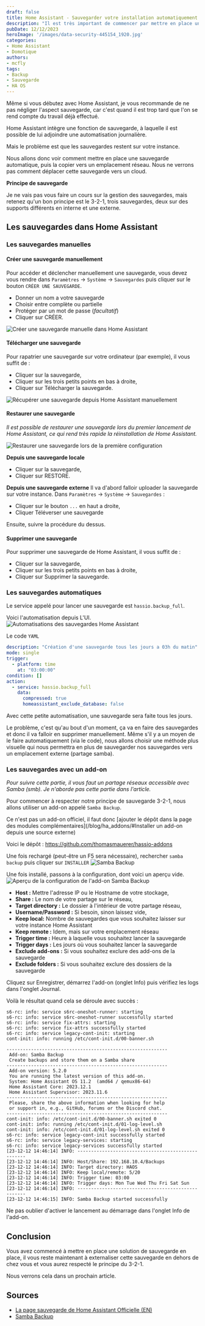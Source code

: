 ```yaml
---
draft: false
title: Home Assistant - Sauvegarder votre installation automatiquement
description: "Il est très important de commencer par mettre en place une sauvegarde automatique de votre installation, pour ne pas avoir à tout recommencer. C'est ce que nous allons voir dans cet article"
pubDate: 12/12/2023
heroImage: '/images/data-security-445154_1920.jpg'
categories: 
- Home Assistant
- Domotique
authors: 
- mcfly
tags:
- Backup
- Sauvegarde
- HA OS
---
```


Même si vous débutez avec Home Assistant, je vous recommande de ne pas négliger l'aspect sauvegarde, car c'est quand il est trop tard que l'on se rend compte du travail déjà effectué.

Home Assistant intègre une fonction de sauvegarde, à laquelle il est possible de lui adjoindre une automatisation journalière.

Mais le problème est que les sauvegardes restent sur votre instance.

Nous allons donc voir comment mettre en place une sauvegarde automatique, puis la copier vers un emplacement réseau. Nous ne verrons pas comment déplacer cette sauvegarde vers un cloud.

**Principe de sauvegarde**

Je ne vais pas vous faire un cours sur la gestion des sauvegardes, mais retenez qu'un bon principe est le 3-2-1, trois sauvegardes, deux sur des supports différents en interne et une externe.

## Les sauvegardes dans Home Assistant
### Les sauvegardes manuelles
#### Créer une sauvegarde manuellement
Pour accéder et déclencher manuellement une sauvegarde, vous devez vous rendre dans `Paramètres` -> `Système` -> `Sauvegardes` puis cliquer sur le bouton `CRÉER UNE SAUVEGARDE`.

* Donner un nom a votre sauvegarde
* Choisir entre complète ou partielle
* Protéger par un mot de passe (*facultatif*)
* Cliquer sur CRÉER.

![Créer une sauvegarde manuelle dans Home Assistant](./img/creer_sauvegarde_manuelle_home_assistant.gif "Créer une sauvegarde manuelle dans Home Assistant")

#### Télécharger une sauvegarde
Pour rapatrier une sauvegarde sur votre ordinateur (par exemple), il vous suffit de :
* Cliquer sur la sauvegarde,
* Cliquer sur les trois petits points en bas à droite,
* Cliquer sur Télécharger la sauvegarde.

![Récupérer une sauvegarde depuis Home Assistant manuellement](./img/telecharger_sauvegarde_home_assistant.gif "Récupérer une sauvegarde depuis Home Assistant manuellement")

#### Restaurer une sauvegarde
*Il est possible de restaurer une sauvegarde lors du premier lancement de Home Assistant, ce qui rend très rapide la réinstallation de Home Assistant.*

![Restaurer une sauvegarde lors de la première configuration](./img/restaurer_premiere_configuration.png "Restaurer une sauvegarde lors de la première configuration")

**Depuis une sauvegarde locale**
* Cliquer sur la sauvegarde,
* Cliquer sur RESTORE.

**Depuis une sauvegarde externe**
Il va d'abord falloir uploader la sauvegarde sur votre instance.
Dans `Paramètres` -> `Système` -> `Sauvegardes` :
* Cliquer sur le bouton `...` en haut a droite,
* Cliquer Téléverser une sauvegarde

Ensuite, suivre la procédure du dessus.

#### Supprimer une sauvegarde
Pour supprimer une sauvegarde de Home Assistant, il vous suffit de :
* Cliquer sur la sauvegarde,
* Cliquer sur les trois petits points en bas à droite,
* Cliquer sur Supprimer la sauvegarde.

### Les sauvegardes automatiques

Le service appelé pour lancer une sauvegarde est `hassio.backup_full`.

Voici l'automatisation depuis L'UI.
![Automatisations des sauvegardes Home Assistant](./img/automatisation_sauvegarde.png)

Le code `YAML`
```yaml
description: "Création d'une sauvegarde tous les jours a 03h du matin"
mode: single
trigger:
  - platform: time
    at: "03:00:00"
condition: []
action:
  - service: hassio.backup_full
    data:
      compressed: true
      homeassistant_exclude_database: false
```

Avec cette petite automatisation, une sauvegarde sera faite tous les jours.

Le problème, c'est qu'au bout d'un moment, ça va en faire des sauvegardes et donc il va falloir en supprimer manuellement. Même s'il y a un moyen de le faire automatiquement (via le code), nous allons choisir une méthode plus visuelle qui nous permettra en plus de sauvegarder nos sauvegardes vers un emplacement externe (partage samba).

### Les sauvegardes avec un add-on

*Pour suivre cette partie, il vous faut un partage réseaux accessible avec Samba (smb). Je n'aborde pas cette partie dans l'article.*

Pour commencer à respecter notre principe de sauvegarde 3-2-1, nous allons utiliser un add-on appelé `Samba Backup`.

Ce n'est pas un add-on officiel, il faut donc [ajouter le dépôt dans la page des modules complémentaires](/blog/ha_addons/#Installer un add-on depuis une source externe)

Voici le dépôt : https://github.com/thomasmauerer/hassio-addons

Une fois rechargé (peut-être un F5 sera nécessaire), rechercher `samba backup` puis cliquer sur `INSTALLER`
![Samba Backup](./img/samba_backup.png)

Une fois installé, passons à la configuration, dont voici un aperçu vide.
![Aperçu de la configuration de l'add-on Samba Backup](./img/samba_backup_configuration.gif)

* **Host :** Mettre l'adresse IP ou le Hostname de votre stockage,
* **Share :** Le nom de votre partage sur le réseau,
* **Target directory :** Le dossier à l'intérieur de votre partage réseau,
* **Username/Password :** Si besoin, sinon laissez vide,
* **Keep local:** Nombre de sauvegardes que vous souhaitez laisser sur votre instance Home Assistant
* **Keep remote :** Idem, mais sur votre emplacement réseau
* **Trigger time :** Heure à laquelle vous souhaitez lancer la sauvegarde
* **Trigger days :** Les jours où vous souhaitez lancer la sauvegarde
* **Exclude add-ons :** Si vous souhaitez exclure des add-ons de la sauvegarde
* **Exclude folders :** Si vous souhaitez exclure des dossiers de la sauvegarde


Cliquez sur Enregistrer, démarrez l'add-on (onglet Info) puis vérifiez les logs dans l'onglet Journal.

Voilà le résultat quand cela se déroule avec succès :
```
s6-rc: info: service s6rc-oneshot-runner: starting
s6-rc: info: service s6rc-oneshot-runner successfully started
s6-rc: info: service fix-attrs: starting
s6-rc: info: service fix-attrs successfully started
s6-rc: info: service legacy-cont-init: starting
cont-init: info: running /etc/cont-init.d/00-banner.sh

-----------------------------------------------------------
 Add-on: Samba Backup
 Create backups and store them on a Samba share
-----------------------------------------------------------
 Add-on version: 5.2.0
 You are running the latest version of this add-on.
 System: Home Assistant OS 11.2  (amd64 / qemux86-64)
 Home Assistant Core: 2023.12.1
 Home Assistant Supervisor: 2023.11.6
-----------------------------------------------------------
 Please, share the above information when looking for help
 or support in, e.g., GitHub, forums or the Discord chat.
-----------------------------------------------------------
cont-init: info: /etc/cont-init.d/00-banner.sh exited 0
cont-init: info: running /etc/cont-init.d/01-log-level.sh
cont-init: info: /etc/cont-init.d/01-log-level.sh exited 0
s6-rc: info: service legacy-cont-init successfully started
s6-rc: info: service legacy-services: starting
s6-rc: info: service legacy-services successfully started
[23-12-12 14:46:14] INFO: ---------------------------------------------------
[23-12-12 14:46:14] INFO: Host/Share: 192.168.10.4/Backups
[23-12-12 14:46:14] INFO: Target directory: HAOS
[23-12-12 14:46:14] INFO: Keep local/remote: 5/20
[23-12-12 14:46:14] INFO: Trigger time: 03:00
[23-12-12 14:46:14] INFO: Trigger days: Mon Tue Wed Thu Fri Sat Sun
[23-12-12 14:46:14] INFO: ---------------------------------------------------
[23-12-12 14:46:15] INFO: Samba Backup started successfully
```
Ne pas oublier d'activer le lancement au démarrage dans l'onglet Info de l'add-on.

## Conclusion

Vous avez commencé à mettre en place une solution de sauvegarde en place, il vous reste maintenant à externaliser cette sauvegarde en dehors de chez vous et vous aurez respecté le principe du 3-2-1.

Nous verrons cela dans un prochain article.

## Sources
* [La page sauvegarde de Home Assistant Officielle (EN)](https://www.home-assistant.io/integrations/backup/)
* [Samba Backup](https://github.com/thomasmauerer/hassio-addons/tree/master/samba-backup)